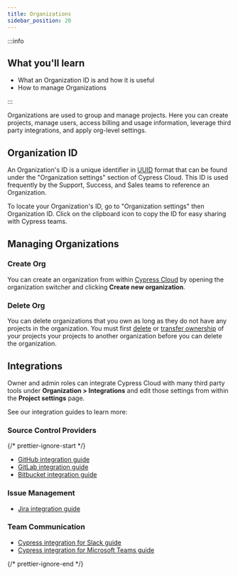 ```yaml
---
title: Organizations
sidebar_position: 20
---
```


:::info

## <Icon name="graduation-cap" /> What you'll learn

- What an Organization ID is and how it is useful
- How to manage Organizations

:::

Organizations are used to group and manage projects. Here you can create
projects, manage users, access billing and usage information, leverage third
party integrations, and apply org-level settings.

## Organization ID

An Organization's ID is a unique identifier in
[UUID](https://tools.ietf.org/html/rfc4122) format that can be found under the
"Organization settings" section of Cypress Cloud. This ID is used frequently by
the Support, Success, and Sales teams to reference an Organization.

To locate your Organization's ID, go to "Organization settings" then
Organization ID. Click on the clipboard icon to copy the ID for easy sharing
with Cypress teams.

<DocsImage
  src="/img/cloud/organizations/cypress-organization-UUID.gif"
  alt="Locate UUID gif"
/>

## Managing Organizations

### Create Org

You can create an organization from within
[Cypress Cloud](https://on.cypress.io/cloud) by opening the organization
switcher and clicking **<Icon name="plus" /> Create new organization**.

<DocsImage
  src="/img/cloud/organizations/create-org.jpg"
  alt="Create new organization"
/>

### Delete Org

You can delete organizations that you own as long as they do not have any
projects in the organization. You must first
[delete](/cloud/account-management/projects#Delete-Project) or
[transfer ownership](/cloud/account-management/projects#Transfer-ownership)
of your projects your projects to another organization before you can delete the
organization.

<DocsImage
  src="/img/cloud/organizations/remove-organization-dialog.jpg"
  alt="Delete Organization"
  width="80%"
/>

## Integrations

Owner and admin roles can integrate Cypress Cloud with many third party tools
under **Organization > Integrations** and edit those settings from within the
**Project settings** page.

See our integration guides to learn more:

### Source Control Providers

{/* prettier-ignore-start */}

- <Logo src="/img/logo/github.svg" /> [GitHub integration guide](/cloud/integrations/source-control/github)
- <Logo src="/img/logo/gitlab.svg" /> [GitLab integration guide](/cloud/integrations/source-control/gitlab)
- <Logo src="/img/logo/bitbucket.svg" /> [Bitbucket integration guide](/cloud/integrations/source-control/bitbucket)

### Issue Management

- <Logo src="/img/logo/jira.svg" /> [Jira integration guide](/cloud/integrations/jira)

### Team Communication

- <Logo src="/img/logo/slack.svg" /> [Cypress integration for Slack guide](/cloud/integrations/slack)
- <Logo src="/img/logo/ms-teams.svg" /> [Cypress integration for Microsoft Teams guide](/cloud/integrations/teams)

{/* prettier-ignore-end */}
